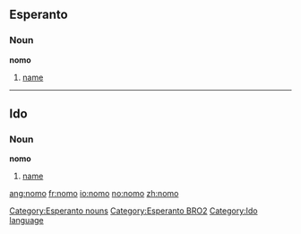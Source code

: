 ==Esperanto==
===Noun===
'''nomo'''

#[[name]]

[[Category:Esperanto nouns]]
[[Category:Esperanto BRO2]]

----
==Ido==
===Noun===
'''nomo'''

# [[name]]

[[Category:Ido language]]
{{eo-noun}}

[[ang:nomo]]
[[fr:nomo]]
[[io:nomo]]
[[no:nomo]]
[[zh:nomo]]